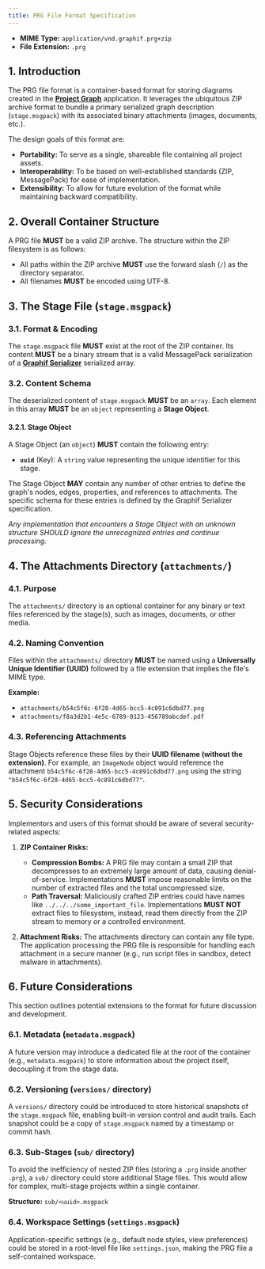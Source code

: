 ```yaml
---
title: PRG File Format Specification
---
```



- **MIME Type:** `application/vnd.graphif.prg+zip`
- **File Extension:** `.prg`

## 1. Introduction

The PRG file format is a container-based format for storing diagrams created in the [**Project Graph**](/docs/app) application. It leverages the ubiquitous ZIP archive format to bundle a primary serialized graph description (`stage.msgpack`) with its associated binary attachments (images, documents, etc.).

The design goals of this format are:

- **Portability:** To serve as a single, shareable file containing all project assets.
- **Interoperability:** To be based on well-established standards (ZIP, MessagePack) for ease of implementation.
- **Extensibility:** To allow for future evolution of the format while maintaining backward compatibility.

## 2. Overall Container Structure

A PRG file **MUST** be a valid ZIP archive. The structure within the ZIP filesystem is as follows:

<Files>
  <File name="stage.msgpack" />
  <Folder name="attachments" defaultOpen>
    <File name="<uuid>.<ext>" />
  </Folder>
</Files>

- All paths within the ZIP archive **MUST** use the forward slash (`/`) as the directory separator.
- All filenames **MUST** be encoded using UTF-8.

## 3. The Stage File (`stage.msgpack`)

### 3.1. Format & Encoding

The `stage.msgpack` file **MUST** exist at the root of the ZIP container. Its content **MUST** be a binary stream that is a valid MessagePack serialization of a [**Graphif Serializer**](/docs/spec/serializer) serialized array.

### 3.2. Content Schema

The deserialized content of `stage.msgpack` **MUST** be an `array`. Each element in this array **MUST** be an `object` representing a **Stage Object**.

#### 3.2.1. Stage Object

A Stage Object (an `object`) **MUST** contain the following entry:

- **`uuid`** (Key): A `string` value representing the unique identifier for this stage.

The Stage Object **MAY** contain any number of other entries to define the graph's nodes, edges, properties, and references to attachments. The specific schema for these entries is defined by the Graphif Serializer specification.

_Any implementation that encounters a Stage Object with an unknown structure SHOULD ignore the unrecognized entries and continue processing._

## 4. The Attachments Directory (`attachments/`)

### 4.1. Purpose

The `attachments/` directory is an optional container for any binary or text files referenced by the stage(s), such as images, documents, or other media.

### 4.2. Naming Convention

Files within the `attachments/` directory **MUST** be named using a **Universally Unique Identifier (UUID)** followed by a file extension that implies the file's MIME type.

**Example:**

- `attachments/b54c5f6c-6f28-4d65-bcc5-4c891c6dbd77.png`
- `attachments/f8a3d2b1-4e5c-6789-0123-456789abcdef.pdf`

### 4.3. Referencing Attachments

Stage Objects reference these files by their **UUID filename (without the extension)**. For example, an `ImageNode` object would reference the attachment `b54c5f6c-6f28-4d65-bcc5-4c891c6dbd77.png` using the string `"b54c5f6c-6f28-4d65-bcc5-4c891c6dbd77"`.

## 5. Security Considerations

Implementors and users of this format should be aware of several security-related aspects:

1.  **ZIP Container Risks:**
    - **Compression Bombs:** A PRG file may contain a small ZIP that decompresses to an extremely large amount of data, causing denial-of-service. Implementations **MUST** impose reasonable limits on the number of extracted files and the total uncompressed size.
    - **Path Traversal:** Maliciously crafted ZIP entries could have names like `../../../some_important_file`. Implementations **MUST NOT** extract files to filesystem, instead, read them directly from the ZIP stream to memory or a controlled environment.

2.  **Attachment Risks:** The attachments directory can contain any file type. The application processing the PRG file is responsible for handling each attachment in a secure manner (e.g., run script files in sandbox, detect malware in attachments).

## 6. Future Considerations

This section outlines potential extensions to the format for future discussion and development.

### 6.1. Metadata (`metadata.msgpack`)

A future version may introduce a dedicated file at the root of the container (e.g., `metadata.msgpack`) to store information about the project itself, decoupling it from the stage data.

### 6.2. Versioning (`versions/` directory)

A `versions/` directory could be introduced to store historical snapshots of the `stage.msgpack` file, enabling built-in version control and audit trails. Each snapshot could be a copy of `stage.msgpack` named by a timestamp or commit hash.

### 6.3. Sub-Stages (`sub/` directory)

To avoid the inefficiency of nested ZIP files (storing a `.prg` inside another `.prg`), a `sub/` directory could store additional Stage files. This would allow for complex, multi-stage projects within a single container.

**Structure:** `sub/<uuid>.msgpack`

### 6.4. Workspace Settings (`settings.msgpack`)

Application-specific settings (e.g., default node styles, view preferences) could be stored in a root-level file like `settings.json`, making the PRG file a self-contained workspace.
